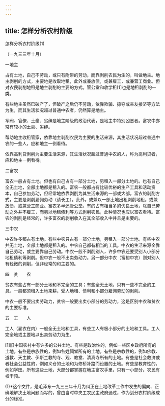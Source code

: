 ```yaml
---
---
---
```

title: 怎样分析农村阶级
---



怎样分析农村阶级(1)


（一九三三年十月）

一地主

占有土地，自己不劳动，或只有附带的劳动，而靠剥削农民为生的，叫做地主。地主剥削的方式，主要地是收取地租，此外或兼放债，或兼雇工，或兼营工商业。但对农民剥削地租是地主剥削的主要的方式。管公堂和收学租[1]也是地租剥削的一类。

有些地主虽然已破产了，但破产之后仍不劳动，依靠欺骗、掠夺或亲友接济等方法为生，而其生活状况超过普通中农者，仍然算是地主。

军阀、官僚、土豪、劣绅是地主阶级的政治代表，是地主中特别凶恶者。富农中亦常有较小的土豪、劣绅。

帮助地主收租管家，依靠地主剥削农民为主要的生活来源，其生活状况超过普通中农的一些人，应和地主一例看待。

依靠高利贷剥削为主要生活来源，其生活状况超过普通中农的人，称为高利贷者，应和地主一例看待。

二富农

富农一般占有土地。但也有自己占有一部分土地，另租入一部分土地的。也有自己全无土地，全部土地都是租入的。富农一般都占有比较优裕的生产工具和活动资本，自己参加劳动，但经常地依靠剥削为其生活来源的一部或大部。富农的剥削方式，主要是剥削雇佣劳动（请长工）。此外，或兼以一部土地出租剥削地租，或兼放债，或兼营工商业。富农多半还管公堂。有的占有相当多的优良土地，除自己劳动之外并不雇工，而另以地租债利等方式剥削农民，此种情况也应以富农看待。富农的剥削是经常的，许多富农的剥削收入在其全部收入中并且是主要的。

三中农

中农许多都占有土地。有些中农只占有一部分土地，另租入一部分土地。有些中农并无土地，全部土地都是租入的。中农自己都有相当的工具。中农的生活来源全靠自己劳动，或主要靠自己劳动。中农一般不剥削别人，许多中农还要受别人小部分地租债利等剥削。但中农一般不出卖劳动力。另一部分中农（富裕中农）则对别人有轻微的剥削，但非经常的和主要的。



四　贫　　农

贫农有些占有一部分土地和不完全的工具；有些全无土地，只有一些不完全的工具。一般都须租入土地来耕，受人地租、债利和小部分雇佣劳动的剥削。

中农一般不要出卖劳动力，贫农一般要出卖小部分的劳动力，这是区别中农和贫农的主要标准。

五　工　　人

工人（雇农在内）一般全无土地和工具，有些工人有极小部分的土地和工具。工人完全地或主要地以出卖劳动力为生。

[1]旧中国农村中有许多的公共土地。有些是政治性的，例如一些区乡政府所有的土地。有些是宗族性的，例如各姓祠堂所有的土地。有些是宗教性的，例如佛教、道教、天主教、伊斯兰教的寺、观、教堂、清真寺所有的土地。有些是社会救济或者社会公益性的，例如义仓的土地和为修桥补路而设置的土地。有些是教育性的，例如学田。所有这些土地，大部分都掌握在地主富农手里，只有一小部分，农民有权干预。



(1)*这个文件，是毛泽东一九三三年十月为纠正在土地改革工作中发生的偏向、正确地解决土地问题而写的，曾由当时中央工农民主政府通过，作为划分农村阶级成分的标准。